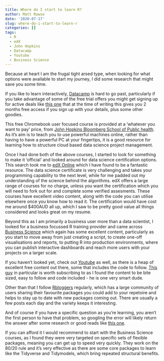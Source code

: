 ```yaml
---
title: Where do I start to learn R?
author: Matt Rowse
date: '2020-07-17'
slug: where-do-i-start-to-learn-r
categories: []
tags:
  - R
  - edX
  - John Hopkins
  - Datacamp
  - Youtube
  - Business Science
---
```

Because at heart I am the frugal tight arsed type, when looking for what options were available to start my journey, I did some research that might save you some time. 

If you like to learn interactively, [Datacamp](datacamp.com.au) is hard to go past, particularly if you take advantage of some of the free trial offers you might get signing up for active deals like [this one](https://visualstudio.microsoft.com/dev-essentials/) that at the time of writing this gives you 2 months free access if you sign up with your details, plus some other goodies.

This free Chromebook user focused course is provided at a 'whatever you want to pay' price, from [John Hopkins Bloomberg School of Public health](http://jhudatascience.org/chromebookdatascience/cbds.html). As it's aim is to teach you to use powerful machines online, rather than having to have a powerful PC at your fingertips, it is a good resource for learning how to structure cloud based data science project management.

Once I had done both of the above courses, I started to look for something to make it 'official' and looked around for data science certification options. This search took me to [edX Online](edx.org) which I have found to be a fantastic resource. The data science certificate is very challenging and takes your programming capability to the next level, while for me padded out my understanding of the science behind the algorithms. edX offers a large range of courses for no charge, unless you want the certification which you will need to fork out for and complete some verified assesments. These courses have excellent video content, along with the code you can utilise elsewhere once you know how to read it. The certification would have cost me around $400AUD all up, which I saw to be pretty good value all things considered and looks great on my resume.

Beyond this as I am primarily a business user more than a data scientist, I looked for a business focussed R training provider and came across [Business Science](https://www.business-science.io/) which again has some excellent content, particularly as you start to move away from just creating a script, to create one-off visualisations and reports, to putting R into production environments, where you can publish interactive dashboards and reach more users with your projects on a larger scale.

If you haven't looked yet, check out [Youtube](youtube.com) as well, as there is a heap of excellent free content out there, some that includes the code to follow. [This guy](https://www.youtube.com/user/westlandindia) in particular is worth subscribing to as I found the content to be bite sized, easy to follow and code included - he is one very smart dude.

Other than that I follow [Rbloggers](https://www.r-bloggers.com/) regularly, which has a large community of users sharing their favourite packages you could add to your repetoire and helps to stay up to date with new packages coming out. There are usually a few posts each day and the variety keeps it interesting.

And of course if you have a specific question as you're learning, you aren't the first person to have that problem, so googling the error will likely return the answer after some research or good reads like [this one](https://r4ds.had.co.nz/).

If you can afford it I would recommend to start with the Business Science courses, as I found they were very targeted on specific sets of flexible packages, meaning you can get up to speed very quickly. They work on the 80/20 rule and it's very effective as there are some core packages to learn like the Tidyverse and Tidymodels, which bring repeated structural benefits.